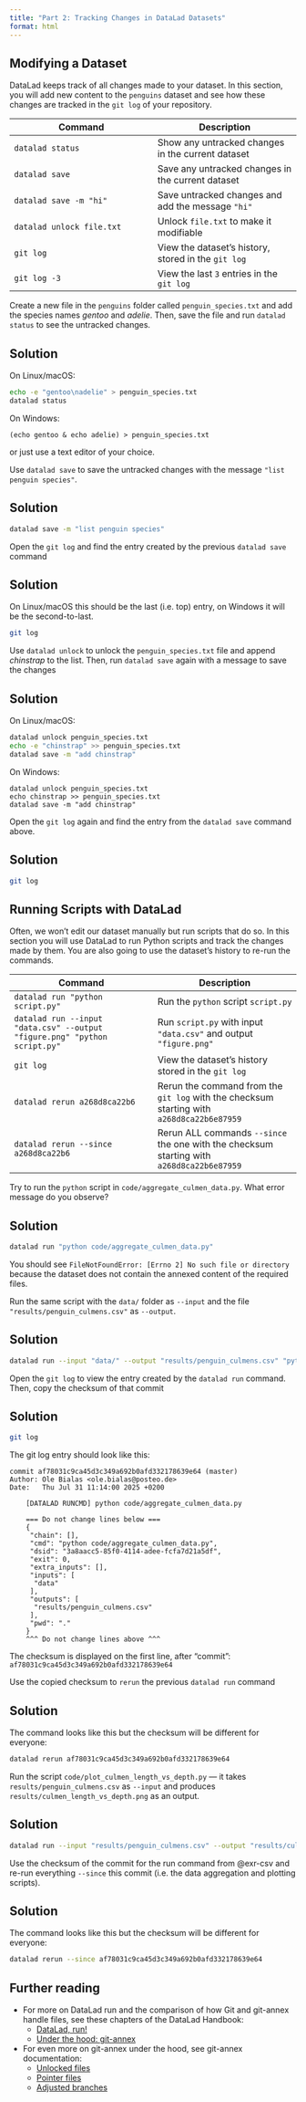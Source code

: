 ```yaml
---
title: "Part 2: Tracking Changes in DataLad Datasets"
format: html
---
```


## Modifying a Dataset

DataLad keeps track of all changes made to your dataset.
In this section, you will add new content to the `penguins` dataset and see how these changes are tracked in the `git log` of your repository.

| Command | Description |
| --- | --- |
| `datalad status` | Show any untracked changes in the current dataset |
| `datalad save` | Save any untracked changes in the current dataset |
| `datalad save -m "hi"` | Save untracked changes and add the message `"hi"` |
| `datalad unlock file.txt` | Unlock `file.txt` to make it modifiable |
| `git log` | View the dataset's history, stored in the `git log` |
| `git log -3` | View the last `3` entries in the `git log` |

:::{#exr-}
Create a new file in the `penguins` folder called `penguin_species.txt` and add the species names *gentoo* and *adelie*. Then, save the file and run `datalad status` to see the untracked changes.
:::
::: {.callout-tip collapse="true"}
## Solution
On Linux/macOS:
```bash
echo -e "gentoo\nadelie" > penguin_species.txt
datalad status
```
On Windows:
```
(echo gentoo & echo adelie) > penguin_species.txt
```
or just use a text editor of your choice.
:::

:::{#exr-}
Use `datalad save` to save the untracked changes with the message `"list penguin species"`.
:::
::: {.callout-tip collapse="true"}
## Solution
```bash
datalad save -m "list penguin species"
```
:::

:::{#exr-}
Open the `git log` and find the entry created by the previous `datalad save` command
:::
::: {.callout-tip collapse="true"}
## Solution
On Linux/macOS this should be the last (i.e. top) entry, on Windows it will be the second-to-last.
```bash
git log
```
:::

:::{#exr-}
Use `datalad unlock` to unlock the `penguin_species.txt` file and append *chinstrap* to the list. Then, run `datalad save` again with a message to save the changes
:::
::: {.callout-tip collapse="true"}
## Solution
On Linux/macOS:
```bash
datalad unlock penguin_species.txt
echo -e "chinstrap" >> penguin_species.txt
datalad save -m "add chinstrap"
```
On Windows:
```
datalad unlock penguin_species.txt
echo chinstrap >> penguin_species.txt
datalad save -m "add chinstrap"
```
:::

:::{#exr-}
Open the `git log` again and find the entry from the `datalad save` command above.
:::
::: {.callout-tip collapse="true"}
## Solution
```bash
git log
```
:::

## Running Scripts with DataLad

Often, we won't edit our dataset manually but run scripts that do so.
In this section you will use DataLad to run Python scripts and track the changes made by them.
You are also going to use the dataset's history to re-run the commands.

| Command | Description |
| --- | --- |
|`datalad run "python script.py"` | Run the `python` script `script.py` |
|`datalad run --input "data.csv" --output "figure.png" "python script.py"` | Run `script.py` with input `"data.csv"` and output `"figure.png"`|
| `git log` | View the dataset's history stored in the `git log` |
| `datalad rerun a268d8ca22b6` | Rerun the command from the `git log` with the checksum starting with `a268d8ca22b6e87959` |
| `datalad rerun --since a268d8ca22b6` | Rerun ALL commands `--since` the one with the checksum starting with `a268d8ca22b6e87959` |


:::{#exr-}
Try to run the `python` script in `code/aggregate_culmen_data.py`. What error message do you observe?
:::
::: {.callout-tip collapse="true"}
## Solution
```bash
datalad run "python code/aggregate_culmen_data.py"
```
You should see `FileNotFoundError: [Errno 2] No such file or directory` because the dataset does not contain the annexed content of the required files.
:::

:::{#exr-csv}
Run the same script with the `data/` folder as `--input` and the file `"results/penguin_culmens.csv"` as `--output`.
:::
::: {.callout-tip collapse="true"}
## Solution
```bash
datalad run --input "data/" --output "results/penguin_culmens.csv" "python code/aggregate_culmen_data.py"
```
:::

:::{#exr-}
Open the `git log` to view the entry created by the `datalad run` command.
Then, copy the checksum of that commit
:::
::: {.callout-tip collapse="true"}
## Solution
```bash
git log
```
The git log entry should look like this:
```
commit af78031c9ca45d3c349a692b0afd332178639e64 (master)
Author: Ole Bialas <ole.bialas@posteo.de>
Date:   Thu Jul 31 11:14:00 2025 +0200

    [DATALAD RUNCMD] python code/aggregate_culmen_data.py

    === Do not change lines below ===
    {
     "chain": [],
     "cmd": "python code/aggregate_culmen_data.py",
     "dsid": "3a8aacc5-85f0-4114-adee-fcfa7d21a5df",
     "exit": 0,
     "extra_inputs": [],
     "inputs": [
      "data"
     ],
     "outputs": [
      "results/penguin_culmens.csv"
     ],
     "pwd": "."
    }
    ^^^ Do not change lines above ^^^
```
The checksum is displayed on the first line, after "commit": `af78031c9ca45d3c349a692b0afd332178639e64`
:::

:::{#exr-}
Use the copied checksum to `rerun` the previous `datalad run` command
:::
::: {.callout-tip collapse="true"}
## Solution
The command looks like this but the checksum will be different for everyone:
```bash
datalad rerun af78031c9ca45d3c349a692b0afd332178639e64
```
:::

:::{#exr-}
Run the script `code/plot_culmen_length_vs_depth.py` --- it takes `results/penguin_culmens.csv` as `--input` and produces `results/culmen_length_vs_depth.png` as an output.
:::
::: {.callout-tip collapse="true"}
## Solution
```bash
datalad run --input "results/penguin_culmens.csv" --output "results/culmen_length_vs_depth.png" "python code/plot_culmen_length_vs_depth.py"
```
:::

:::{#exr-}
Use the checksum of the commit for the run command from @exr-csv and re-run everything `--since` this commit (i.e. the data aggregation and plotting scripts).
:::
::: {.callout-tip collapse="true"}
## Solution
The command looks like this but the checksum will be different for everyone:
```bash
datalad rerun --since af78031c9ca45d3c349a692b0afd332178639e64
```
:::


## Further reading

- For more on DataLad run and the comparison of how Git and git-annex handle files, see these chapters of the DataLad Handbook:
  - [DataLad, run!](https://handbook.datalad.org/en/latest/basics/basics-run.html)
  - [Under the hood: git-annex](https://handbook.datalad.org/en/latest/basics/basics-annex.html)
- For even more on git-annex under the hood, see git-annex documentation:
  - [Unlocked files](https://git-annex.branchable.com/tips/unlocked_files/)
  - [Pointer files](https://git-annex.branchable.com/internals/pointer_file/)
  - [Adjusted branches](https://git-annex.branchable.com/design/adjusted_branches/)
